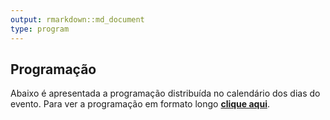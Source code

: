 ```yaml
---
output: rmarkdown::md_document
type: program
---
```


## Programação ##

Abaixo é apresentada a programação distribuída no calendário dos dias do
evento. Para ver a programação em formato longo
[**clique aqui**](../programacao2/).
